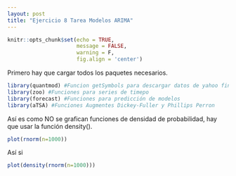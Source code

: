 ```yaml
---
layout: post
title: "Ejercicio 8 Tarea Modelos ARIMA"
---
```


```r
knitr::opts_chunk$set(echo = TRUE, 
                      message = FALSE, 
                      warning = F,
                      fig.align = 'center')
```

Primero hay que cargar todos los paquetes necesarios.

```r
library(quantmod) #Funcion getSymbols para descargar datos de yahoo finance
library(zoo) #Funciones para series de timepo
library(forecast) #Funciones para predicción de modelos 
library(aTSA) #Funciones Augmentes Dickey-Fuller y Phillips Perron
```
Así es como NO se grafican funciones de densidad de probabilidad, hay que usar la función density().
```r
plot(rnorm(n=1000))
```
Así si
```r
plot(density(rnorm(n=1000)))
```








